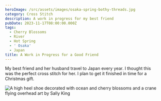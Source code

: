 ```yaml
---
heroImage: /src/assets/images/osaka-spring-bothy-threads.jpg
category: Cross Stitch
description: A work in progress for my best friend
pubDate: 2023-11-17T08:00:00.000Z
tags:
  - Cherry Blossoms
  - River
  - Hot Spring
  - ' Osaka'
  - Japan
title: A Work in Progress for a Good Friend
---
```


My best friend and her husband travel to Japan every year. I thought this was the perfect cross stitch for her. I plan to get it finished in time for a Christmas gift.

![A high heel shoe decorated with ocean and cherry blossoms and a crane flying overhead art by Sally King](/src/assets/images/osaka-spring-wip.jpg 'Art by Sally King')
